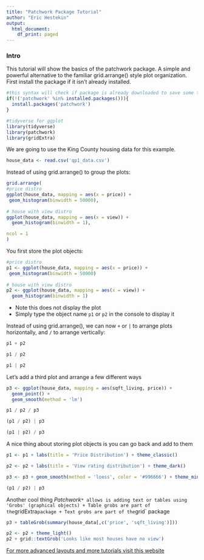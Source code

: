 ```yaml
---
title: "Patchwork Package Tutorial"
author: "Eric Hestekin"
output:
  html_document:
    df_print: paged
---
```


### Intro
This tutorial will show the basics of the patchwork package.  A simple and powerful alternative to the familiar grid.arrange() style plot organization.  First install the package if it isn't already installed.

```r
#this syntax will check if package is already downloaded to save some time
if(!('patchwork' %in% installed.packages())){
  install.packages('patchwork')
}

#tidyverse for ggplot
library(tidyverse)
library(patchwork)
library(gridExtra)
```


We are going to use the King County housing data for this example.

```r
house_data <- read.csv('qp1_data.csv')
```

Instead of using grid.arrange() to group the plots:

```r
grid.arrange(
#price distro
ggplot(house_data, mapping = aes(x = price)) +
 geom_histogram(binwidth = 50000), 
  
# house with view distro
ggplot(house_data, mapping = aes(x = view)) +
  geom_histogram(binwidth = 1),

ncol = 1
)
```

You first store the plot objects:

```r
#price distro
p1 <- ggplot(house_data, mapping = aes(x = price)) +
 geom_histogram(binwidth = 50000)
  
# house with view distro
p2 <- ggplot(house_data, mapping = aes(x = view)) +
  geom_histogram(binwidth = 1)
```

+ Note this does not display the plot
+ Simply type the object name `p1` or `p2` in the console to display it

Instead of using grid.arrange(), we can now `+` or `|` to arrange plots horizontally, and `/` to arrange vertically:

```r
p1 + p2

p1 / p2 

p1 | p2
```

Let's add a third plot and arrange a few different ways

```r
p3 <- ggplot(house_data, mapping = aes(sqft_living, price)) +
  geom_point() +
  geom_smooth(method = 'lm')

p1 / p2 / p3

(p1 / p2) | p3

(p1 | p2) / p3
```

A nice thing about storing plot objects is you can go back and add to them

```r
p1 <- p1 + labs(title = 'Price Distribution') + theme_classic()

p2 <- p2 + labs(title = 'View rating distribution') + theme_dark()

p3 <- p3 + geom_smooth(method = 'loess', color = '#996666') + theme_minimal()

(p1 / p2) | p3
```

Another cool thing *Patchwork*`* allows is adding text or tables using 'Grobs' (graphical objects)
+ Table grobs are part of the `gridExtra` package
+ Text grobs are part of the `grid` package

```r
p3 + tableGrob(summary(house_data[,c('price', 'sqft_living')]))

p2 <- p2 + theme_light()
p2 + grid::textGrob('Looks like most houses have no view')
```

[For more advanced layouts and more tutorials visit this website](https://patchwork.data-imaginist.com/articles/guides/layout.html)